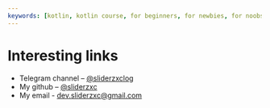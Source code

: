 ```yaml
---
keywords: [kotlin, kotlin course, for beginners, for newbies, for noobs, tutorial]
---
```


<Main/>

<h1>Interesting links</h1>


- Telegram channel – [@sliderzxclog](https://t.me/sliderzxclog)
- My github – [@sliderzxc](https://github.com/sliderzxc)
- My email - dev.sliderzxc@gmail.com

<div style={{
    paddingBlockEnd: '4em'
}}/>

